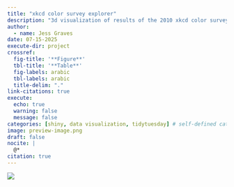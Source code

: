 ```yaml
---
title: "xkcd color survey explorer"
description: "3d visualization of results of the 2010 xkcd color survey"
author:
  - name: Jess Graves
date: 07-15-2025
execute-dir: project
crossref:
  fig-title: '**Figure**'
  tbl-title: '**Table**'
  fig-labels: arabic
  tbl-labels: arabic
  title-delim: "."
link-citations: true
execute:
  echo: true
  warning: false
  message: false
categories: [shiny, data visualization, tidytuesday] # self-defined categories
image: preview-image.png
draft: false  
nocite: |
  @*
citation: true
---
```


[![](preview-image.png){fig-align="center"}](https://jessgraves.shinyapps.io/xkcd-color-survey/)
